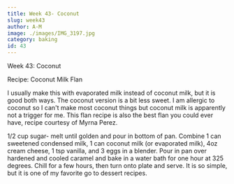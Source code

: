```yaml
---
title: Week 43- Coconut
slug: week43
author: A-M
image: ./images/IMG_3197.jpg
category: baking
id: 43
---
```


<div className="main-page-container">
  <p className="main-page-header">Week 43: Coconut</p>
  <p className="sub-header-cream">Recipe:
Coconut Milk Flan
  </p>

  <p className="post-text">
 I usually make this with evaporated milk instead of coconut milk, but it is good both ways. The coconut version is a bit less sweet. I am allergic to coconut so I can't make most coconut things but coconut milk is apparently not a trigger for me.
 This flan recipe is also the best flan you could ever have, recipe courtesy of Myrna Perez.

1/2 cup sugar- melt until golden and pour in bottom of pan. Combine 1 can sweetened condensed milk, 1 can coconut milk (or evaporated milk), 4oz cream cheese, 1 tsp vanilla, and 3 eggs in a blender. Pour in pan over hardened and cooled caramel and bake in a water bath for one hour at 325 degrees. Chill for a few hours, then turn onto plate and serve. It is so simple, but it is one of my favorite go to dessert recipes.
  </p>

</div>



